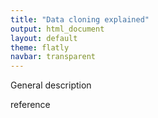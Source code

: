 ```yaml
---
title: "Data cloning explained"
output: html_document
layout: default
theme: flatly
navbar: transparent
---
```


General description

reference
